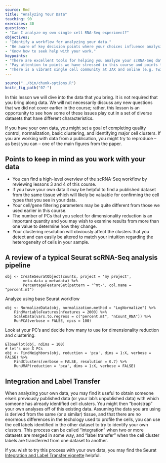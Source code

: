 ```yaml
---
source: Rmd
title: "Analyzing Your Data"
teaching: 90
exercises: 30
questions:
- "Can I analyze my own single cell RNA-Seq experiment?"
objectives:
- "Identify a workflow for analyzing your data."
- "Be aware of key decision points where your choices influence analysis outcomes."
- "Know how to seek help with your work."
keypoints:
- "There are excellent tools for helping you analyze your scRNA-Seq data."
- "Pay attention to points we have stressed in this course and points that are stressed in analysis vignettes that you may find elsewhere."
- "There is a vibrant single cell community at JAX and online (e.g. Twitter) where you can seek out help."
---
```


```r
source("../bin/chunk-options.R")
knitr_fig_path("07-")
```

In this lesson we will dive into the data that you bring.
It is not required that you bring along data. We will not necessarily
discuss any new questions that we did not cover earlier in the course;
rather, this lesson is an opportunity to see how some of these issues
play out in a set of diverse datasets that have different
characteristics.

If you have your own data, you might set a goal of completing quality
control, normalization, basic clustering, and identifying major
cell clusters. If you are working with data from a publication, you might
try to reproduce -- as best you can -- one of the main figures from the
paper.


## Points to keep in mind as you work with your data

 * You can find a high-level overview of the scRNA-Seq workflow by reviewing
 lessons 3 and 4 of this course.
 * If you have your own data it may be helpful to find a published dataset 
 from the same tissue which will likely be valuable for confirming the cell 
 types that you see in your data.
 * Your cell/gene filtering parameters may be quite different from those we 
 used earlier in this course.
 * The number of PCs that you select for dimensionality reduction is an 
 important quantity and you may wish to examine results from more than one
 value to determine how they change.
 * Your clustering resolution will obviously affect the clusters that you
 detect and can easily be altered to match your intuition regarding the
 heterogeneity of cells in your sample.


## A review of a typical Seurat scRNA-Seq analysis pipeline

```{}
obj <- CreateSeuratObject(counts, project = 'my project',
        meta.data = metadata) %>%
        PercentageFeatureSet(pattern = "^mt-", col.name = "percent.mt")
```

Analyze using base Seurat workflow

```{}
obj <- NormalizeData(obj, normalization.method = "LogNormalize") %>% 
    FindVariableFeatures(nfeatures = 2000) %>% 
    ScaleData(vars.to.regress = c("percent.mt", "nCount_RNA")) %>%
    RunPCA(verbose = FALSE, npcs = 100)
```

Look at your PC's and decide how many to use for dimensionality reduction
and clustering:

```{}
ElbowPlot(obj, ndims = 100)
# let's use X PCs
obj <- FindNeighbors(obj, reduction = 'pca', dims = 1:X, verbose = FALSE) %>%
    FindClusters(verbose = FALSE, resolution = 0.7) %>%
    RunUMAP(reduction = 'pca', dims = 1:X, verbose = FALSE)
```

## Integration and Label Transfer

When analyzing your own data, you may find it useful to 
obtain someone else's previously published data (or your lab's
unpublished data) with which someone has already identified 
cell clusters. You might then "bootstrap" your own analyses off
of this existing data. Assuming the data you are using is derived
from the same (or a similar) tissue, and that there are no 
enormous differences in the techology used to profile the cells,
you can use the cell labels identified in the other dataset to
try to identify your own clusters. This process can be called
"integration" when two or more datasets are merged in some way, and 
"label transfer" when the cell cluster labels are transferred from
one dataset to another. 

If you wish to try this process with your own data, you may find
the Seurat 
[Integration and Label Transfer vignette](https://satijalab.org/seurat/archive/v3.0/integration.html)
helpful.




